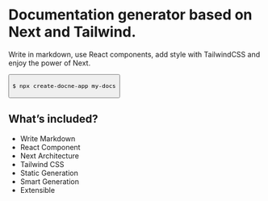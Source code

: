
# Documentation generator based on Next and Tailwind.

Write in markdown, use React components, add style with TailwindCSS and enjoy the power of Next.

<div className="flex">
  <Button />

```bash
$ npx create-docne-app my-docs
```

</div>

## What’s included?

- Write Markdown
- React Component
- Next Architecture
- Tailwind CSS
- Static Generation
- Smart Generation
- Extensible
